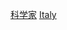 {{Catnav|頁面分類|各種主題的頁面分類|按國家分類|各國人物|各國科學家}}
{{Catnav|頁面分類|人类社会|人物|各國人物|各國科學家}}
{{Catnav|頁面分類|人物|各國人物|意大利人|各職業義大利人}}
{{Catnav|頁面分類|人物|各國人物|各國科學家}}
{{Catnav|頁面分類|人物|各職業人物|科学家|各國科學家}}
{{Commons category|Scientists from Italy}}

[[Category:各職業義大利人|科学家]]
[[Category:各國科學家|Italy]]
